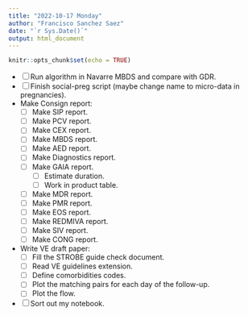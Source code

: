 ```yaml
---
title: "2022-10-17 Monday"
author: "Francisco Sanchez Saez"
date: "`r Sys.Date()`"
output: html_document
---
```


```r
knitr::opts_chunk$set(echo = TRUE)
```

- [ ] Run algorithm in Navarre MBDS and compare with GDR.
- [ ] Finish social-preg script (maybe change name to micro-data in pregnancies).
- Make Consign report:
  - [ ] Make SIP report.
  - [ ] Make PCV report.
  - [ ] Make CEX report.
  - [ ] Make MBDS report.
  - [ ] Make AED report.
  - [ ] Make Diagnostics report.
  - [ ] Make GAIA report.
    - [ ] Estimate duration.
    - [ ] Work in product table.
  - [ ] Make MDR report.
  - [ ] Make PMR report.
  - [ ] Make EOS report.
  - [ ] Make REDMIVA report.
  - [ ] Make SIV report.
  - [ ] Make CONG report.
- Write VE draft paper: 
  - [ ] Fill the STROBE guide check document.
  - [ ] Read VE guidelines extension.
  - [ ] Define comorbidities codes.
  - [ ] Plot the matching pairs for each day of the follow-up.
  - [ ] Plot the flow.
- [ ] Sort out my notebook.
